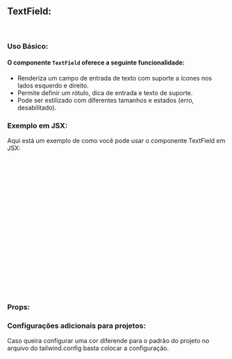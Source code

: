 

<Meta of={TextFieldStories} />

## TextField:

<br />

### Uso Básico:

#### O componente `TextField` oferece a seguinte funcionalidade:
- Renderiza um campo de entrada de texto com suporte a ícones nos lados esquerdo e direito.
- Permite definir um rótulo, dica de entrada e texto de suporte.
- Pode ser estilizado com diferentes tamanhos e estados (erro, desabilitado).


<Canvas />

### Exemplo em JSX:

Aqui está um exemplo de como você pode usar o componente TextField em JSX:

```jsx
import { XMarkIcon } from "@heroicons/react/24/solid";
import { TextField } from "./TextField";

const ExampleTextField = () => {
  return (
    <div>
      <TextField
        label="Nome"
        placeholder="Digite seu nome"
        name="name"
        leftIcon={<XMarkIcon />}
        rightIcon={<XMarkIcon />}
        error={false}
        errorMsg=""
        className="w-full"
      />
    </div>
  );
}

export default ExampleTextField;

```

### Props:

<Controls/>

### Configurações adicionais para projetos:

Caso queira configurar uma cor diferende para o padrão do projeto no arquivo do tailwind.config basta colocar a configuração.

 ```javascript
 input: {
          carret: colors.gray["200"],
          focus: colors.gray["300"],
        },
```


